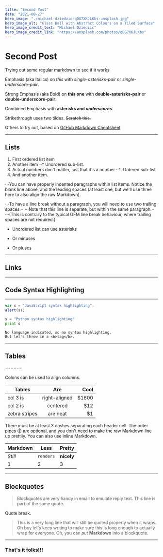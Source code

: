 ```yaml
---
title: "Second Post"
date: "2021-08-27"
hero_image: "./michael-dziedzic-qDG7XKJLKbs-unsplash.jpg"
hero_image_alt: "Glass Ball with Abstract Colours on a Tiled Surface"
hero_image_credit_text: "Michael Dziedzic"
hero_image_credit_link: "https://unsplash.com/photos/qDG7XKJLKbs"
---
```


# Second Post

Trying out some regular markdown to see if it works

Emphasis (aka Italics) on *this* with *single-asterisks-pair* or _single-underscore-pair_.

Strong Emphasis (aka Bold) on **this one** with **double-asterisks-pair** or __double-underscore-pair__.

Combined Emphasis with **asterisks and _underscores_**.

Strikethrough uses two tildes. ~~Scratch this.~~

Others to try out, based on [GitHub Markdown Cheatsheet](https://github.com/adam-p/markdown-here/wiki/Markdown-Cheatsheet)

---

## Lists
1. First ordered list item
2. Another item
⋅⋅* Unordered sub-list. 
1. Actual numbers don't matter, just that it's a number
⋅⋅1. Ordered sub-list
4. And another item.

⋅⋅⋅You can have properly indented paragraphs within list items. Notice the blank line above, and the leading spaces (at least one, but we'll use three here to also align the raw Markdown).

⋅⋅⋅To have a line break without a paragraph, you will need to use two trailing spaces.⋅⋅
⋅⋅⋅Note that this line is separate, but within the same paragraph.⋅⋅
⋅⋅⋅(This is contrary to the typical GFM line break behaviour, where trailing spaces are not required.)

* Unordered list can use asterisks
- Or minuses
+ Or pluses

---

## Links
------

## Code Syntax Highlighting
------


```javascript
var s = "JavaScript syntax highlighting";
alert(s);
```


```python
s = "Python syntax highlighting"
print s
```


```
No language indicated, so no syntax highlighting.
But let's throw in a <b>tag</b>.
```


---

## Tables
======

Colons can be used to align columns.

| Tables        | Are           | Cool  |
| ------------- |:-------------:| -----:|
| col 3 is      | right-aligned | $1600 |
| col 2 is      | centered      |   $12 |
| zebra stripes | are neat      |    $1 |

There must be at least 3 dashes separating each header cell.
The outer pipes (|) are optional, and you don't need to make the 
raw Markdown line up prettily. You can also use inline Markdown.

Markdown | Less | Pretty
--- | --- | ---
*Still* | `renders` | **nicely**
1 | 2 | 3

---

## Blockquotes
> Blockquotes are very handy in email to emulate reply text.
> This line is part of the same quote.

Quote break.

> This is a very long line that will still be quoted properly when it wraps. Oh boy let's keep writing to make sure this is long enough to actually wrap for everyone. Oh, you can *put* **Markdown** into a blockquote. 

---
### That's it folks!!!